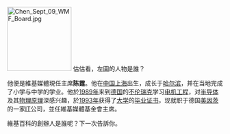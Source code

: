 [[File:Chen Sept 09 WMF Board.jpg|left|150px]]
估估看，左圖的人物是誰？

他便是維基媒體現任主席'''陈霆'''{{BD|1968年||||CatIdx=C陳}}。他在[[中华人民共和国|中国]][[上海]]出生，成长于[[哈尔滨]]，并在当地完成了小学与中学的学业。他於[[1989年]]来到[[德国]]的[[不伦瑞克]]学习[[电机工程]]，对[[半导体]]及其[[物理|物理原理]]深感兴趣，於[[1993年]]获得了[[大学]]的[[學士|毕业证书]]，现就职于德国[[美因茨]]的一家[[IT]]公司，並任維基媒體基金會主席。

維基百科的創辦人是誰呢？下一次告訴你。